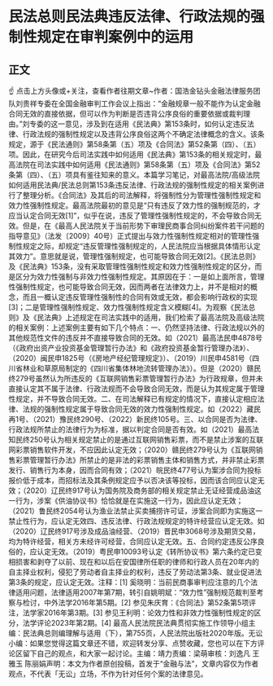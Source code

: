 # 民法总则民法典违反法律、行政法规的强制性规定在审判案例中的运用
## 正文
☝ 点击上方头像或+关注，查看作者往期文章~作者：国浩金钻头金融法律服务团队刘贵祥专委在全国金融审判工作会议上指出：“金融规章一般不能作为认定金融合同无效的直接依据，但可以作为判断是否违背公序良俗的重要依据或裁判理由。”刘专委的这一意见，涉及到在适用《民法典》第153条时，如何认定违反法律、行政法规的强制性规定以及违背公序良俗这两个不确定法律概念的含义。该条规定，源于《民法通则》第58条第（五）项及《合同法》第52条第（四）、（五）项。因此，在研究今后司法实践中如何适用《民法典》第153条的相关规定时，最高法院在司法实践中如何适用《民法通则》第58条第（五）项及《合同法》第52条第（四）、（五）项具有鉴往知来的意义。本篇学习笔记，对最高法院/高级法院如何适用民法典/民法总则第153条违反法律、行政法规的强制性规定的相关案例进行了整理分析。《合同法》及其后的司法解释，将强制性分为管理性强制性规定和效力性强制性规定。最高法院最初的意见是“只有违反了效力性的强制规范的，才应当认定合同无效[1]”，似乎在说，违反了管理性强制性规定的，不会导致合同无效。但是，在《最高人民法院关于当前形势下审理民商事合同纠纷案件若干问题的指导意见》（法发〔2009〕40号）正式提出与效力性强制性规定相对的管理性强制性规定之际，却规定“违反管理性强制规定的，人民法院应当根据具体情形认定其效力”。意思就是说，管理性强制规定，也可能导致合同无效[2]。《民法总则》及《民法典》153条，没有采取管理性强制性规定和效力性强制性规定的区分，而是区分为效力性强制与非效力性强制性规定。其原因在于：一是如上面所言，管理性强制性规定，也可能导致合同无效，因而两者在法律效力上，并不是相对的概念，而且一概认定违反管理性强制性的合同有效或无效，都会影响行政权的实现[3]；二是管理性强制性规定、效力性强制性规定含义模糊[4]。为观察《民法总则》及《民法典》上述规定在司法实践中的适用，我们检索了最高法院及高级法院的相关案例：上述案例主要有如下几个特点：一、仍然坚持法律、行政法规以外的其他规范性文件的违反并不直接导致合同的无效。如（2021）最高法民申4878号（《政府出资产业投资基金管理暂行办法》和《政府投资基金暂行管理办法》）、（2020）闽民申1825号（《房地产经纪管理规定》）、（2019）川民申4581号（四川省林业和草原局制定的《四川省集体林地流转管理办法》）。但是（2020）赣民终279号虽然认为所违反的《互联网销售彩票管理暂行办法》为行政规章，但并未直接认定其不属于法律、行政法规而不会导致合同无效，而是认为其规定属于管理性规定，并不导致合同无效。二、在司法解释已有规定的情况下，直接认定相应法律、法规的强制性规定属于导致合同无效的效力性强制性规定。如（2022）藏民再1号、（2021）豫民终290号、（2022）新民终105号。三、以合同是否为法律、行政法规所禁止的法律行为为标准，据以判定合同是否有效。如（2021）最高法知民终250号认为相关规定禁止的是通过互联网销售彩票，而不是禁止涉案的互联网彩票销售软件开发，不应因此认定无效；（2020）赣民终279号认为《互联网销售彩票管理暂行办法》所禁止的是非法的彩票销售主体和销售方式，并非禁止彩票发行、销售行为本身，因而合同有效；（2021）皖民终477号认为案涉合同为投标报价低于成本，而招标法及其条例规定应予以否决该等投标，因而该合同应认定无效；（2020）辽民终917号认为国务院及商务部的相关规定禁止无证经营成品油这一行为，涉案《供油协议书》恰恰就是在实施这一行为，因此应认定无效；（2021）鲁民终2054号认为渔业法禁止买卖捕捞许可证，涉案合同即为实施这一禁止性行为，应认定无效四、违反法律、行政法规规定的特许经营应认定无效。如（2020）辽民终917号涉及成品油经营、（2019）晋民申3068号涉及期货交易，均为特许经营，相关方未经许可经营，合同应认定无效。五、合同约定违反公序良俗的，应认定无效。（2019）粤民申10093号认定《转所协议书》第六条约定已变相损害和剥夺了以前、现在和以后在安国律所任职的律师和行政人员在20年内的自主择业权利，侵犯了劳动者自主择业的权利，违反了劳动法第3条、就业促进法第3条的规定，应认定无效。注释：[1] 奚晓明：当前民商事审判应注意的几个法律适用问题，法律适用2007年第7期，转引自姚明斌：“效力性”强制规范裁判至考察与检讨，中外法学2016年第5期。[2] 参见朱庆育：《合同法》第52条第5项评注，法学家2016年第3期。[3] 参见王利明：论效力性和非效力性强制性规定的区分，法学评论2023年第2期。[4] 最高人民法院民法典贯彻实施工作领导小组主编：民法典总则编理解与适用（下），第755页，人民法院出版社2020年版。无讼小编：如果您觉得这篇文章还不错，欢迎转发分享、点赞收藏，您也可以在下方评论区留下自己的观点，和大家一起讨论。主编：靖力责编：梁萌审核：刘逸凡 王雅玉 陈丽娟声明：本文为作者原创投稿，首发于“金融与法”，文章内容仅为作者观点，不代表「无讼」立场，不作为针对任何个案的法律意见。